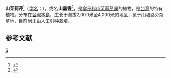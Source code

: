 {{NoteTA|G1=LS}}
{{Speciesbox 
| genus = Oreomyrrhis
| species = involucrata
| authority = [[早田文藏|Hayata]], 1911
}}

'''山茉莉芹'''<ref>{{cite web| url =http://www.bioinfo.cn/db05/KmzwSpecies.php?action=view&id=22882| title =山茉莉芹| work =《中国高等植物数据库全库》| publisher =中国科学院微生物研究所| author =昆明植物研究所| accessdate =2009-02-25| deadurl =yes| archiveurl =https://web.archive.org/web/20160305072533/http://www.bioinfo.cn/db05/KmzwSpecies.php?action=view&id=22882| archivedate =2016-03-05}}</ref>（[[学名|学名]]：{{lang|la|''Oreomyrrhis involucrata''}}），或名'''山熏香'''<ref>{{TaiBNET| zh=山熏香 | id=202327 | binomial=Oreomyrrhis involucrata | authority=Hayata, 1911 | var= | accessdate=2013-01-24}}</ref>，是[[伞形科|伞形科]][[山茉莉芹属|山茉莉芹属]]的植物，是[[台灣|台灣]]的特有植物。分布在[[台灣島|台灣本島]]，生长于海拔2,000米至4,000米的地区，见于山坡路旁杂草地，目前尚未由人工引种栽培。

== 参考文献 ==
{{reflist}}
{{Taxonbar|from=Q11046248}}

[[Category:山茉莉芹属|S]]
{{plant-stub}}